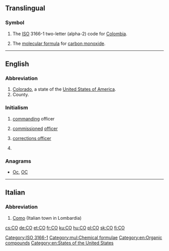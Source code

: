 {{also|Appendix:Variations of "co"}}
==Translingual==

===Symbol===
{{head|mul|symbol}}

# The [[ISO]] 3166-1 two-letter (alpha-2) code for [[Colombia]].
# {{context|chemistry|lang=mul}} The [[molecular formula]] for [[carbon monoxide]].

[[Category:ISO 3166-1]]
[[Category:mul:Chemical formulae]]

----

==English==

===Abbreviation===
{{head|en|abbreviation}}

# [[Colorado]], a state of the [[United States of America]].
# County.

===Initialism===
{{head|en|initialism}}

# {{context|military|lang=en}} [[command]]ing officer
# {{context|military|lang=en}} [[commission]]ed [[officer]]
# {{context|US|law enforcement|lang=en}} [[corrections officer]]
# {{context|geology|lang=en}} {{initialism of | [[Common-Offset method]]|lang=en}}

===Anagrams===
* [[Oc#English|Oc]], [[OC#English|OC]]

[[Category:en:Organic compounds]]
[[Category:en:States of the United States]]

----

==Italian==

===Abbreviation===
{{head|it|abbreviation}}

# [[Como]] (Italian town in Lombardia)

[[cs:CO]]
[[de:CO]]
[[et:CO]]
[[fr:CO]]
[[ku:CO]]
[[hu:CO]]
[[pl:CO]]
[[sk:CO]]
[[fi:CO]]